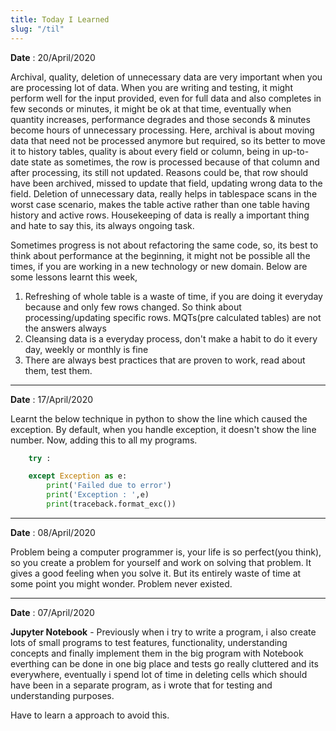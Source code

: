 ```yaml
---
title: Today I Learned
slug: "/til"
---
```


**Date** : 20/April/2020    

Archival, quality, deletion of unnecessary data are very important when you are processing lot of data. When you are writing and testing, it might perform well for the input provided, even for full data and also completes in few seconds or minutes, it might be ok at that time, eventually when quantity increases, performance degrades and those seconds & minutes become hours of unnecessary processing. Here, archival is about moving data that need not be processed anymore but required, so its better to move it to history tables, quality is about every field or column, being in up-to-date state as sometimes, the row is processed because of that column and after processing, its still not updated. Reasons could be, that row should have been archived, missed to update that field, updating wrong data to the field. Deletion of unnecessary data, really helps in tablespace scans in the worst case scenario, makes the table active rather than one table having history and active rows. Housekeeping of data is really a important thing and hate to say this, its always ongoing task.

Sometimes progress is not about refactoring the same code, so, its best to think about performance at the beginning, it might not be possible all the times, if you are working in a new technology or new domain. Below are some lessons learnt this week,

1. Refreshing of whole table is a waste of time, if you are doing it everyday because and only few rows changed. So think about processing/updating specific rows. MQTs(pre calculated tables) are not the answers always
1. Cleansing data is a everyday process, don't make a habit to do it every day, weekly or monthly is fine
1. There are always best practices that are proven to work, read about them, test them. 
___ 

**Date** : 17/April/2020    

Learnt the below technique in python to show the line which caused the exception. By default, when you handle exception, it doesn't show the line number. Now, adding this to all my programs.
```py {6}
    try : 

    except Exception as e:
        print('Failed due to error')        
        print('Exception : ',e)
        print(traceback.format_exc())
```
___ 

**Date** : 08/April/2020    

Problem being a computer programmer is, your life is so perfect(you think), so you create a problem for yourself and work on solving that problem. It gives a good feeling when you solve it. But its entirely waste of time at some point you might wonder. Problem never existed.  
___ 

**Date** : 07/April/2020    

**Jupyter Notebook** - Previously when i try to write a program, i also create lots of small programs to test features, functionality, understanding concepts and finally implement them in the big program with Notebook everthing can be done in one big place and tests go really cluttered and its everywhere, eventually i spend lot of time in deleting cells which should have been in a separate program, as i wrote that for testing and understanding purposes. 

Have to learn a approach to avoid this. 

